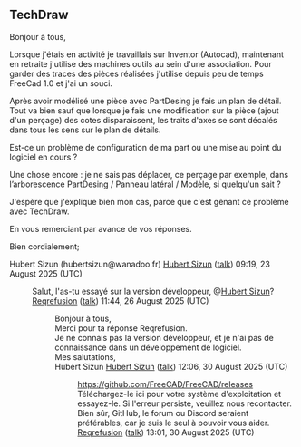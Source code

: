 == TechDraw ==

Bonjour à tous,

Lorsque j'étais en activité je travaillais sur Inventor (Autocad), maintenant en retraite j'utilise des machines outils au sein d'une association. Pour garder des traces des pièces réalisées j'utilise depuis peu de temps FreeCad 1.0 et j'ai un souci.

Après avoir modélisé une pièce avec PartDesing je fais un plan de détail. Tout va bien sauf que lorsque je fais une modification sur la pièce (ajout d'un perçage) des cotes disparaissent, les traits d'axes se sont décalés dans tous les sens sur le plan de détails.

Est-ce un problème de configuration de ma part ou une mise au point du logiciel en cours ?

Une chose encore : je ne sais pas déplacer, ce perçage par exemple, dans l’arborescence PartDesing / Panneau latéral / Modèle, si quelqu'un sait ?

J'espère que j'explique bien mon cas, parce que c'est gênant ce problème avec TechDraw.

En vous remerciant par avance de vos réponses.

Bien cordialement;

Hubert Sizun (hubertsizun@wanadoo.fr) [[User:Hubert Sizun|Hubert Sizun]] ([[User talk:Hubert Sizun|talk]]) 09:19, 23 August 2025 (UTC)

:Salut, l'as-tu essayé sur la version développeur, @[[User:Hubert Sizun|Hubert Sizun]]? [[User:Reqrefusion|Reqrefusion]] ([[User talk:Reqrefusion|talk]]) 11:44, 26 August 2025 (UTC)
::Bonjour à tous,
::Merci pour ta réponse Reqrefusion.
::Je ne connais pas la version développeur, et je n'ai pas de connaissance dans un développement de logiciel.
::Mes salutations,
::Hubert Sizun [[User:Hubert Sizun|Hubert Sizun]] ([[User talk:Hubert Sizun|talk]]) 12:06, 30 August 2025 (UTC)
:::https://github.com/FreeCAD/FreeCAD/releases Téléchargez-le ici pour votre système d'exploitation et essayez-le. Si l'erreur persiste, veuillez nous recontacter. Bien sûr, GitHub, le forum ou Discord seraient préférables, car je suis le seul à pouvoir vous aider. [[User:Reqrefusion|Reqrefusion]] ([[User talk:Reqrefusion|talk]]) 13:01, 30 August 2025 (UTC)